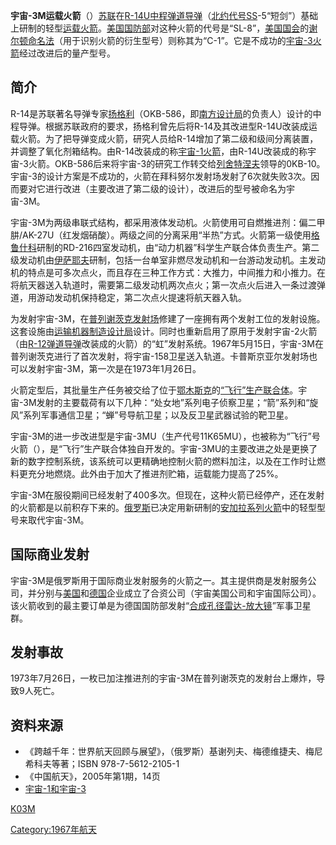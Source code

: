 
{{Infobox rocket
|name =Kosmos-3M<br>(R-14 11K65M)
|image = Kosmos-3M 1.svg
|imsize = 80px
|caption = 宇宙3號M型運載火箭示意圖
|function = 軌道[[運載火箭|運載火箭]]
|manufacturer = [[飞行生产联合体|鄂木斯克“飞行”生产联合体]]
|country-origin = {{USSR}}/{{RUS}}
|cpl-year =
|cpl =
|height =32.4 公尺
|alt-height =106.2 呎
|diameter =2.4 公尺
|alt-diameter =7.8 呎
|mass = 109,000 公斤
|alt-mass =240,000 磅
|stages = 2節
|capacities = 
 {{Infobox Rocket/Payload|location=[[低地球軌道|LEO]]|mass={{convert|1500|kg|lb}}}}
 {{Infobox Rocket/Payload|location=[[太陽同步軌道|SSO]]|mass={{convert|775|kg|lb}}}}
|status = 現役
|sites = [[普列谢茨克航天发射场|普列谢茨克]]，132、133号发射塔；<br>[[卡普斯京亚尔|卡普斯京亚尔]]，107号发射塔 
|first= 1967年5月15日
|last=
|launches =444
|success =424
|fail =20
|partial =
|stagedata = 
 {{Infobox Rocket/Stage|type=stage|stageno=First
 |name = R-14U
 |engines =1 RD-216
 |thrust = 1486 千牛頓
 |SI = 291 秒
 |burntime =170 秒
 |fuel = [[紅發煙硝酸|紅發煙硝酸]]/[[聯氨|聯氨]]}}
 {{Infobox Rocket/Stage|type=stage|stageno=Second
 |engines =1 RD-219
 |thrust = 883千牛頓
 |SI = 293 秒
 |burntime =1620 秒
 |fuel = [[紅發煙硝酸|紅發煙硝酸]]/[[聯氨|聯氨]]}}
}}


'''宇宙-3M运载火箭'''（{{lang-ru|Космос-3М}}）[[苏联|苏联]]在[[R-14U|R-14U]][[中程弹道导弹|中程弹道导弹]]（[[北约代号|北约代号]]SS-5“短剑”）基础上研制的轻型[[运载火箭|运载火箭]]。[[美国国防部|美国国防部]]对这种火箭的代号是“SL-8”，[[美国国会|美国国会]]的[[谢尔顿命名法|谢尔顿命名法]]（用于识别火箭的衍生型号）则称其为“C-1”。它是不成功的[[宇宙-3火箭|宇宙-3火箭]]经过改进后的量产型号。
==简介==
R-14是苏联著名导弹专家[[扬格利|扬格利]]（OKB-586，即[[南方设计局|南方设计局]]的负责人）设计的中程导弹。根据苏联政府的要求，扬格利曾先后将R-14及其改进型R-14U改装成运载火箭。为了把导弹变成火箭，研究人员给R-14增加了第二级和级间分离装置，并调整了氧化剂箱结构。由R-14改装成的称[[宇宙-1火箭|宇宙-1火箭]]，由R-14U改装成的称宇宙-3火箭。OKB-586后来将宇宙-3的研究工作转交给[[列舍特涅夫|列舍特涅夫]]领导的0KB-10。宇宙-3的设计方案是不成功的，火箭在拜科努尔发射场发射了6次就失败3次。因而要对它进行改进（主要改进了第二级的设计），改进后的型号被命名为宇宙-3M。

宇宙-3M为两级串联式结构，都采用液体发动机。火箭使用可自燃推进剂：偏二甲肼/AK-27U（红发烟硝酸）。两级之间的分离采用“半热”方式。火箭第一级使用[[格鲁什科|格鲁什科]]研制的RD-216四室发动机，由“动力机器”科学生产联合体负责生产。第二级发动机由[[伊萨耶夫|伊萨耶夫]]研制，包括一台单室非燃尽发动机和一台游动发动机。主发动机的特点是可多次点火，而且存在三种工作方式：大推力，中间推力和小推力。在将航天器送入轨道时，需要第二级发动机两次点火；第一次点火后进入一条过渡弹道，用游动发动机保持稳定，第二次点火提速将航天器入轨。

为发射宇宙-3M，在[[普列谢茨克发射场|普列谢茨克发射场]]修建了一座拥有两个发射工位的发射设施。这套设施由[[运输机器制造设计局|运输机器制造设计局]]设计。同时也重新启用了原用于发射宇宙-2火箭（由[[R-12弹道导弹|R-12弹道导弹]]改装成的火箭）的“虹”发射系统。1967年5月15日，宇宙-3M在普列谢茨克进行了首次发射，将宇宙-158卫星送入轨道。卡普斯京亚尔发射场也可以发射宇宙-3M，第一次是在1973年1月26日。

火箭定型后，其批量生产任务被交给了位于[[鄂木斯克|鄂木斯克]]的[[飞行生产联合体|“飞行”生产联合体]]。宇宙-3M发射的主要载荷有以下几种：“处女地”系列电子侦察卫星；“箭”系列和“旋风”系列军事通信卫星；“蝉”号导航卫星；以及反卫星武器试验的靶卫星。

宇宙-3M的进一步改进型是宇宙-3MU（生产代号11K65MU），也被称为“飞行”号火箭（{{lang|ru|взлет}}），是“飞行”生产联合体独自开发的。宇宙-3MU的主要改进之处是更换了新的数字控制系统，该系统可以更精确地控制火箭的燃料加注，以及在工作时让燃料更充分地燃烧。此外由于加大了推进剂贮箱，运载能力提高了25%。

宇宙-3M在服役期间已经发射了400多次。但现在，这种火箭已经停产，还在发射的火箭都是以前积存下来的。[[俄罗斯|俄罗斯]]已决定用新研制的[[安加拉系列火箭|安加拉系列火箭]]中的轻型型号来取代宇宙-3M。

==国际商业发射==
宇宙-3M是俄罗斯用于国际商业发射服务的火箭之一。其主提供商是发射服务公司，并分别与[[美国|美国]]和[[德国|德国]]企业成立了合资公司（宇宙美国公司和宇宙国际公司）。该火箭收到的最主要订单是为德国国防部发射“[[合成孔径雷达-放大镜|合成孔径雷达-放大镜]]”军事卫星群。

==发射事故==
1973年7月26日，一枚已加注推进剂的宇宙-3M在普列谢茨克的发射台上爆炸，导致9人死亡。
==资料来源==
*《跨越千年：世界航天回顾与展望》，（俄罗斯）基谢列夫、梅德维捷夫、梅尼希科夫等著；ISBN 978-7-5612-2105-1
*《中国航天》，2005年第1期，14页
*[https://web.archive.org/web/20160410133240/http://russianspaceweb.com/cosmos3.html 宇宙-1和宇宙-3]

{{Russian launch vehicles}}
{{ELVs}}

[[category:宇宙号运载火箭|K03M]]
[[Category:1967年航天|Category:1967年航天]]